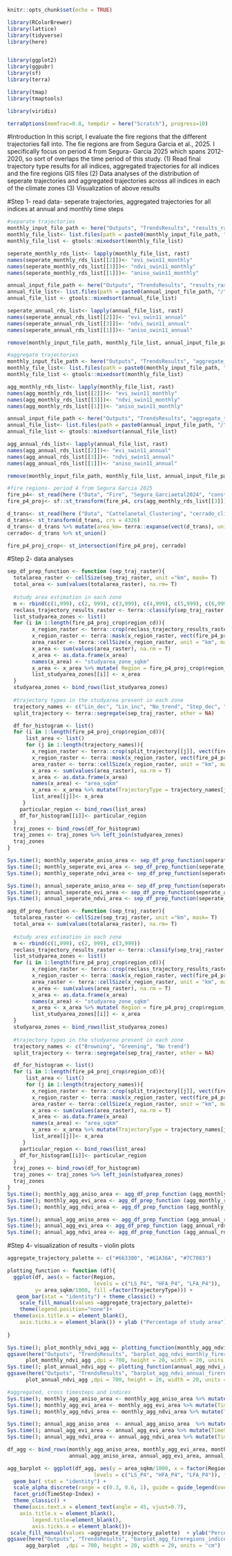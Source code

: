 ```r
knitr::opts_chunk$set(echo = TRUE)
```

```r
library(RColorBrewer)
library(lattice)
library(tidyverse)
library(here)


library(ggplot2)
library(ggpubr)
library(sf)
library(terra)

library(tmap)
library(tmaptools)

library(viridis)

terraOptions(memfrac=0.8, tempdir = here("Scratch"), progress=10)
```
#Introduction
In this script, I evaluate the fire regions that the different trajectories fall into. 
The fie regions are from Segura Garcia et al., 2025. I specifically focus on period 4 from Segura- Garcia 2025 which spans
2012-2020, so sort of overlaps the time period of this study.
(1) Read final trajectory type results for all indices, aggregated trajectories for all indices and the fire regions GIS files
(2) Data analyses of the distribution of seperate trajectories and aggregated trajectories across all indices in each of the climate zones 
(3) Visualization of above results


#Step 1- read data- seperate trajectories, aggregated trajectories for all indices at annual and monthly time steps
```r
#separate trajectories 
monthly_input_file_path <- here("Outputs", "TrendsResults", "results_rasters", "monthly")
monthly_file_list<- list.files(path = paste0(monthly_input_file_path, "/"), pattern = paste0("*","_monthly_swin11","*"), all.files = T, full.names = T)
monthly_file_list <- gtools::mixedsort(monthly_file_list)

seperate_monthly_rds_list<- lapply(monthly_file_list, rast)
names(seperate_monthly_rds_list[[2]])<- "evi_swin11_monthly"
names(seperate_monthly_rds_list[[3]])<- "ndvi_swin11_monthly"
names(seperate_monthly_rds_list[[1]])<- "aniso_swin11_monthly"

annual_input_file_path <- here("Outputs", "TrendsResults", "results_rasters", "annual")
annual_file_list<- list.files(path = paste0(annual_input_file_path, "/"), pattern = paste0("*","_annual_swin11","*"), all.files = T, full.names = T)
annual_file_list <- gtools::mixedsort(annual_file_list)

seperate_annual_rds_list<- lapply(annual_file_list, rast)
names(seperate_annual_rds_list[[2]])<- "evi_swin11_annual"
names(seperate_annual_rds_list[[3]])<- "ndvi_swin11_annual"
names(seperate_annual_rds_list[[1]])<- "aniso_swin11_annual"

remove(monthly_input_file_path, monthly_file_list, annual_input_file_path, annual_file_list)

#aggregate trajectories
monthly_input_file_path <- here("Outputs", "TrendsResults", "aggregate_trajectory_results", "monthly")
monthly_file_list<- list.files(path = paste0(monthly_input_file_path, "/"), pattern = paste0("*","_swin11","*"), all.files = T, full.names = T)
monthly_file_list <- gtools::mixedsort(monthly_file_list)

agg_monthly_rds_list<- lapply(monthly_file_list, rast)
names(agg_monthly_rds_list[[2]])<- "evi_swin11_monthly"
names(agg_monthly_rds_list[[3]])<- "ndvi_swin11_monthly"
names(agg_monthly_rds_list[[1]])<- "aniso_swin11_monthly"

annual_input_file_path <- here("Outputs", "TrendsResults", "aggregate_trajectory_results", "annual")
annual_file_list<- list.files(path = paste0(annual_input_file_path, "/"), pattern = paste0("*","_swin11","*"), all.files = T, full.names = T)
annual_file_list <- gtools::mixedsort(annual_file_list)

agg_annual_rds_list<- lapply(annual_file_list, rast)
names(agg_annual_rds_list[[2]])<- "evi_swin11_annual"
names(agg_annual_rds_list[[3]])<- "ndvi_swin11_annual"
names(agg_annual_rds_list[[1]])<- "aniso_swin11_annual"

remove(monthly_input_file_path, monthly_file_list, annual_input_file_path, annual_file_list)

#fire regions- period 4 from Segura Garcia 2025
fire_p4<- st_read(here ("Data", "Fire", "Segura_Garciaetal2024", "constClusteringClass_3solutions_grid30km_period4", "constClusteringClass_3solutions_grid30km_period4.shp"))
fire_p4_proj<- sf::st_transform(fire_p4, crs(agg_monthly_rds_list[[3]]))

d_trans<- st_read(here ("Data", "Cattelanetal_Clustering", "cerrado_climate_zones.shp"))
d_trans<- st_transform(d_trans, crs = 4326)
d_trans<- d_trans %>% mutate(area_km= terra::expanse(vect(d_trans), unit="km"))
cerrado<- d_trans %>% st_union()

fire_p4_proj_crop<- st_intersection(fire_p4_proj, cerrado)

```

#Step 2- data analyses
```r
sep_df_prep_function <- function (sep_traj_raster){
  totalarea_raster <- cellSize(sep_traj_raster, unit ="km", mask= T)
  total_area <- sum(values(totalarea_raster), na.rm= T)
  
  #study area estimation in each zone
  m <- rbind(c(1,999), c(2, 999), c(3,999), c(4,999), c(5,999), c(6,999), c(7,999), c(8,999), c(9,999))
  reclass_trajectory_results_raster <- terra::classify(sep_traj_raster,m, others=NA)
  list_studyarea_zones <- list()
  for (i in 1:length(fire_p4_proj_crop$region_cd)){
        x_region_raster <- terra::crop(reclass_trajectory_results_raster , vect(fire_p4_proj_crop$geometry[[i]]))
        x_region_raster <- terra::mask(x_region_raster, vect(fire_p4_proj_crop$geometry[[i]]))
        area_raster <- terra::cellSize(x_region_raster, unit = "km", mask= T)
        x_area <- sum(values(area_raster), na.rm = T)
        x_area <- as.data.frame(x_area)
        names(x_area) <- "studyarea_zone_sqkm"
        x_area <- x_area %>% mutate( Region = fire_p4_proj_crop$region_cd[i])
        list_studyarea_zones[[i]] <- x_area
  }
  studyarea_zones <- bind_rows(list_studyarea_zones)
  
  #trajectory types in the studyarea present in each zone
  trajectory_names <- c("Lin_dec", "Lin_inc", "No_trend", "Step_dec", "Step_inc", "Quad_dec_acc", "Quad_dec_dec", "Quad_inc_acc", "Quad_inc_dec")
  split_trajectory <- terra::segregate(sep_traj_raster, other = NA)

  df_for_histogram <- list()
  for (i in 1:length(fire_p4_proj_crop$region_cd)){
      list_area <- list()
      for (j in 1:length(trajectory_names)){
        x_region_raster <- terra::crop(split_trajectory[[j]], vect(fire_p4_proj_crop$geometry[[i]]))
        x_region_raster <- terra::mask(x_region_raster, vect(fire_p4_proj_crop$geometry[[i]]))
        area_raster <- terra::cellSize(x_region_raster, unit = "km", mask= T)
        x_area <- sum(values(area_raster), na.rm = T)
        x_area <- as.data.frame(x_area)
        names(x_area) <- "area_sqkm"
        x_area <- x_area %>% mutate(TrajectoryType = trajectory_names[j], Region = fire_p4_proj_crop$region_cd[i])
        list_area[[j]]<- x_area
     }
    particular_region <- bind_rows(list_area)
    df_for_histogram[[i]]<- particular_region
  }
  traj_zones <- bind_rows(df_for_histogram)
  traj_zones <- traj_zones %>% left_join(studyarea_zones)
  traj_zones
}

Sys.time(); monthly_seperate_aniso_area <- sep_df_prep_function(seperate_monthly_rds_list[[1]]); Sys.time()
Sys.time(); monthly_seperate_evi_area <- sep_df_prep_function(seperate_monthly_rds_list[[2]]); Sys.time()
Sys.time(); monthly_seperate_ndvi_area <- sep_df_prep_function(seperate_monthly_rds_list[[3]]); Sys.time()

Sys.time(); annual_seperate_aniso_area <- sep_df_prep_function(seperate_annual_rds_list[[1]]); Sys.time()
Sys.time(); annual_seperate_evi_area <- sep_df_prep_function(seperate_annual_rds_list[[2]]); Sys.time()
Sys.time(); annual_seperate_ndvi_area <- sep_df_prep_function(seperate_annual_rds_list[[3]]); Sys.time()

agg_df_prep_function <- function (sep_traj_raster){
  totalarea_raster <- cellSize(sep_traj_raster, unit ="km", mask= T)
  total_area <- sum(values(totalarea_raster), na.rm= T)
  
  #study area estimation in each zone
  m <- rbind(c(1,999), c(2, 999), c(3,999))
  reclass_trajectory_results_raster <- terra::classify(sep_traj_raster,m, others=NA)
  list_studyarea_zones <- list()
  for (i in 1:length(fire_p4_proj_crop$region_cd)){
        x_region_raster <- terra::crop(reclass_trajectory_results_raster , vect(fire_p4_proj_crop$geometry[[i]]))
        x_region_raster <- terra::mask(x_region_raster, vect(fire_p4_proj_crop$geometry[[i]]))
        area_raster <- terra::cellSize(x_region_raster, unit = "km", mask= T)
        x_area <- sum(values(area_raster), na.rm = T)
        x_area <- as.data.frame(x_area)
        names(x_area) <- "studyarea_zone_sqkm"
        x_area <- x_area %>% mutate( Region = fire_p4_proj_crop$region_cd[i])
        list_studyarea_zones[[i]] <- x_area
  }
  studyarea_zones <- bind_rows(list_studyarea_zones)
  
  #trajectory types in the studyarea present in each zone
  trajectory_names <- c("Browning", "Greening", "No trend")
  split_trajectory <- terra::segregate(sep_traj_raster, other = NA)

  df_for_histogram <- list()
  for (i in 1:length(fire_p4_proj_crop$region_cd)){
      list_area <- list()
      for (j in 1:length(trajectory_names)){
        x_region_raster <- terra::crop(split_trajectory[[j]], vect(fire_p4_proj_crop$geometry[[i]]))
        x_region_raster <- terra::mask(x_region_raster, vect(fire_p4_proj_crop$geometry[[i]]))
        area_raster <- terra::cellSize(x_region_raster, unit = "km", mask= T)
        x_area <- sum(values(area_raster), na.rm = T)
        x_area <- as.data.frame(x_area)
        names(x_area) <- "area_sqkm"
        x_area <- x_area %>% mutate(TrajectoryType = trajectory_names[j], Region = fire_p4_proj_crop$region_cd[i])
        list_area[[j]]<- x_area
     }
    particular_region <- bind_rows(list_area)
    df_for_histogram[[i]]<- particular_region
  }
  traj_zones <- bind_rows(df_for_histogram)
  traj_zones <- traj_zones %>% left_join(studyarea_zones)
  traj_zones
}
Sys.time(); monthly_agg_aniso_area <- agg_df_prep_function (agg_monthly_rds_list[[1]]); Sys.time()
Sys.time(); monthly_agg_evi_area <- agg_df_prep_function (agg_monthly_rds_list[[2]]); Sys.time()
Sys.time(); monthly_agg_ndvi_area <- agg_df_prep_function (agg_monthly_rds_list[[3]]); Sys.time()

Sys.time(); annual_agg_aniso_area <- agg_df_prep_function (agg_annual_rds_list[[1]]); Sys.time()
Sys.time(); annual_agg_evi_area <- agg_df_prep_function (agg_annual_rds_list[[2]]); Sys.time()
Sys.time(); annual_agg_ndvi_area <- agg_df_prep_function (agg_annual_rds_list[[3]]); Sys.time()

```


#Step 4- visualization of results - violin plots
```r
aggregate_trajectory_palette <- c("#663300", "#61A36A", "#7C7083")

plotting_function <- function (df){
  ggplot(df, aes(x = factor(Region, 
                            levels = c("LS_P4", "HFA_P4", "LFA_P4")), 
         y= area_sqkm/1000, fill =factor(TrajectoryType))) + 
   geom_bar(stat = "identity") + theme_classic() +
    scale_fill_manual(values =aggregate_trajectory_palette)+
    theme(legend.position="none")+
  theme(axis.title.x = element_blank(),
    axis.ticks.x = element_blank()) + ylab ("Percentage of study area") 
  
}  

Sys.time(); plot_monthly_ndvi_agg <- plotting_function(monthly_agg_ndvi_area) 
ggsave(here("Outputs", "TrendsResults", "barplot_agg_ndvi_monthly_fireregions.png"),
      plot_monthly_ndvi_agg ,dpi = 700, height = 20, width = 20, units = "cm")
Sys.time(); plot_annual_ndvi_agg <- plotting_function(annual_agg_ndvi_area)
ggsave(here("Outputs", "TrendsResults", "barplot_agg_ndvi_annual_fireregions.png"),
      plot_annual_ndvi_agg ,dpi = 700, height = 20, width = 20, units = "cm")

#aggregated, cross timesteps and indices
Sys.time(); monthly_agg_aniso_area <- monthly_agg_aniso_area %>% mutate(TimeStep ="monthly", Index = "anisotropic EVI"); Sys.time()
Sys.time(); monthly_agg_evi_area <- monthly_agg_evi_area %>% mutate(TimeStep ="monthly", Index = "EVI"); Sys.time()
Sys.time(); monthly_agg_ndvi_area <- monthly_agg_ndvi_area %>% mutate(TimeStep ="monthly", Index = "NDVI") ; Sys.time()

Sys.time(); annual_agg_aniso_area  <- annual_agg_aniso_area  %>% mutate(TimeStep ="annual", Index = "anisotropic EVI"); Sys.time()
Sys.time(); annual_agg_evi_area <- annual_agg_evi_area %>% mutate(TimeStep ="annual", Index = "EVI"); Sys.time()
Sys.time(); annual_agg_ndvi_area <- annual_agg_ndvi_area %>% mutate(TimeStep ="annual", Index = "NDVI") ; Sys.time()

df_agg <- bind_rows(monthly_agg_aniso_area, monthly_agg_evi_area, monthly_agg_ndvi_area, 
                    annual_agg_aniso_area, annual_agg_evi_area, annual_agg_ndvi_area)

agg_barplot <- ggplot(df_agg, aes(y = area_sqkm/1000, x = factor(Region, 
                            levels = c("LS_P4", "HFA_P4", "LFA_P4")), fill =factor(TrajectoryType))) +
  geom_bar( stat = "identity") + 
  scale_alpha_discrete(range = c(0.3, 0.6, 1), guide = guide_legend(override.aes = list(fill = "black"))) +
  facet_grid(TimeStep~Index) +
  theme_classic() +
  theme(axis.text.x = element_text(angle = 45, vjust=0.7),
    axis.title.x = element_blank(),
        legend.title=element_blank(),
        axis.ticks.x = element_blank())+ 
 scale_fill_manual(values =aggregate_trajectory_palette)  + ylab("Percentage of study area")
ggsave(here("Outputs", "TrendsResults", "barplot_agg_fireregions_indices_timestep.png"),
      agg_barplot  ,dpi = 700, height = 20, width = 20, units = "cm")

```
